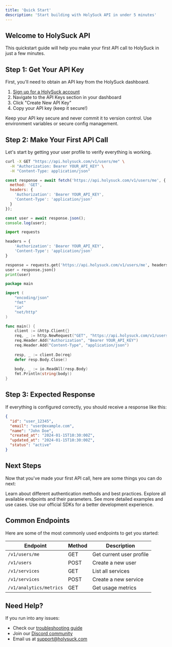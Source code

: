 ```yaml
---
title: 'Quick Start'
description: 'Start building with HolySuck API in under 5 minutes'
---
```


## Welcome to HolySuck API

This quickstart guide will help you make your first API call to HolySuck in just a few minutes.

## Step 1: Get Your API Key

First, you'll need to obtain an API key from the HolySuck dashboard.

1. [Sign up for a HolySuck account](https://app.holysuck.com/signup)
2. Navigate to the API Keys section in your dashboard
3. Click "Create New API Key"
4. Copy your API key (keep it secure!)

<Warning>
Keep your API key secure and never commit it to version control. Use environment variables or secure config management.
</Warning>

## Step 2: Make Your First API Call

Let's start by getting your user profile to verify everything is working.

<CodeGroup>

```bash cURL
curl -X GET "https://api.holysuck.com/v1/users/me" \
  -H "Authorization: Bearer YOUR_API_KEY" \
  -H "Content-Type: application/json"
```

```javascript JavaScript
const response = await fetch('https://api.holysuck.com/v1/users/me', {
  method: 'GET',
  headers: {
    'Authorization': 'Bearer YOUR_API_KEY',
    'Content-Type': 'application/json'
  }
});

const user = await response.json();
console.log(user);
```

```python Python
import requests

headers = {
    'Authorization': 'Bearer YOUR_API_KEY',
    'Content-Type': 'application/json'
}

response = requests.get('https://api.holysuck.com/v1/users/me', headers=headers)
user = response.json()
print(user)
```

```go Go
package main

import (
    "encoding/json"
    "fmt"
    "io"
    "net/http"
)

func main() {
    client := &http.Client{}
    req, _ := http.NewRequest("GET", "https://api.holysuck.com/v1/users/me", nil)
    req.Header.Add("Authorization", "Bearer YOUR_API_KEY")
    req.Header.Add("Content-Type", "application/json")
    
    resp, _ := client.Do(req)
    defer resp.Body.Close()
    
    body, _ := io.ReadAll(resp.Body)
    fmt.Println(string(body))
}
```

</CodeGroup>

## Step 3: Expected Response

If everything is configured correctly, you should receive a response like this:

```json
{
  "id": "user_12345",
  "email": "user@example.com",
  "name": "John Doe",
  "created_at": "2024-01-15T10:30:00Z",
  "updated_at": "2024-01-15T10:30:00Z",
  "status": "active"
}
```

## Next Steps

Now that you've made your first API call, here are some things you can do next:

<CardGroup cols={2}>
  <Card
    title="Authentication Guide"
    icon="shield-halved"
    href="/authentication"
  >
    Learn about different authentication methods and best practices.
  </Card>
  <Card
    title="API Reference"
    icon="book"
    href="/api-reference/users/get-user"
  >
    Explore all available endpoints and their parameters.
  </Card>
  <Card
    title="Code Examples"
    icon="code"
    href="/examples/quick-start"
  >
    See more detailed examples and use cases.
  </Card>
  <Card
    title="SDKs"
    icon="cube"
    href="/sdks/javascript"
  >
    Use our official SDKs for a better development experience.
  </Card>
</CardGroup>

## Common Endpoints

Here are some of the most commonly used endpoints to get you started:

| Endpoint | Method | Description |
|----------|--------|-------------|
| `/v1/users/me` | GET | Get current user profile |
| `/v1/users` | POST | Create a new user |
| `/v1/services` | GET | List all services |
| `/v1/services` | POST | Create a new service |
| `/v1/analytics/metrics` | GET | Get usage metrics |

## Need Help?

If you run into any issues:

- Check our [troubleshooting guide](/guides/troubleshooting)
- Join our [Discord community](https://discord.gg/holysuck)
- Email us at [support@holysuck.com](mailto:support@holysuck.com)
